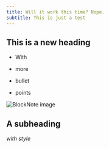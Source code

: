 ```yaml
---
title: Will it work this time? Nope.
subtitle: This is just a test
---
```


## This is a new heading

* With

* more

* bullet

* points

![BlockNote image](https://placehold.co/600x400)

## A subheading

*with style*
